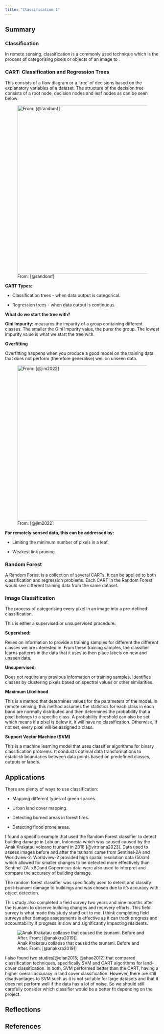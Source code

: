 ```yaml
---
title: "Classification I"
---
```


## Summary

### Classification

In remote sensing, classification is a commonly used technique which is the process of categorising pixels or objects of an image to .

### CART: Classification and Regression Trees

This consists of a flow diagram or a 'tree' of decisions based on the explanatory variables of a dataset. The structure of the decision tree consists of a root node, decision nodes and leaf nodes as can be seen below:

![From: [@randomf]](decision_tree.png){fig-align="center" width="550"}

**CART Types:**

-   Classification trees - when data output is categorical.

-   Regression trees - when data output is continuous.

**What do we start the tree with?**

**Gini Impurity:** measures the impurity of a group containing different classes. The smaller the Gini Impurity value, the purer the group. The lowest impurity value is what we start the tree with.

**Overfitting**

Overfitting happens when you produce a good model on the training data that does not perform (therefore generalise) well on unseen data.

![From: [@jim2022]](overfitting.jpg){fig-align="center" width="507"}

**For remotely sensed data, this can be addressed by:**

-   Limiting the minimum number of pixels in a leaf.

-   Weakest link pruning.

### Random Forest

A Random Forest is a collection of several CARTs. It can be applied to both classification and regression problems. Each CART in the Random Forest would see different training data from the same dataset.

### Image Classification

The process of categorising every pixel in an image into a pre-defined classification.

This is either a supervised or unsupervised procedure:

**Supervised:**

Relies on information to provide a training samples for different the different classes we are interested in. From these training samples, the classifier learns patterns in the data that it uses to then place labels on new and unseen data.

**Unsupervised:**

Does not require any previous information or training samples. Identifies classes by clustering pixels based on spectral values or other similarities.

**Maximum Likelihood**

This is a method that determines values for the parameters of the model. In remote sensing, this method assumes the statistics for each class in each band are normally distributed and then determines the probability that a pixel belongs to a specific class. A probability threshold can also be set which means if a pixel is below it, it will have no classification. Otherwise, if not set, every pixel will be assigned a class.

**Support Vector Machine (SVM)**

This is a machine learning model that uses classifier algorithms for binary classification problems. It conducts optimal data transformations to establish boundaries between data points based on predefined classes, outputs or labels.

## Applications

There are plenty of ways to use classification:

-   Mapping different types of green spaces.

-   Urban land cover mapping.

-   Detecting burned areas in forest fires.

-   Detecting flood prone areas.

I found a specific example that used the Random Forest classifier to detect building damage in Labuan, Indonesia which was caused caused by the Anak Krakatau volcano tsunami in 2018 [@virtriana2023]. Data used to assess images before and after the tsunami came from Sentinel-2A and Worldview-2. Worldview-2 provided high spatial resolution data (50cm) which allowed for smaller changes to be detected more effectively than Sentinel-2A. xBDand Copernicus data were also used to interpret and compare the accuracy of building damage.

The random forest classifier was specifically used to detect and classify post-tsunami damage to buildings and was chosen due to it's accuracy with object detection.

This study also completed a field survey two years and nine months after the tsunami to observe building changes and recovery efforts. This field survey is what made this study stand out to me. I think completing field surveys after damage assessments is effective as it can track progress and accountability if progress is slow and significantly impacting residents.

![Anak Krakatau collapse that caused the tsunami. Before and After. From: [@anakkra2019]\]](krakatau.png){fig-align="center"}

I also found two studies[@qian2015; @shao2012] that compared classification techniques, specifically SVM and CART algorithms for land-cover classification. In both, SVM performed better than the CART, having a higher overall accuracy in land cover classification. However, there are still disadvantages to SVM such as it is not suitable for large datasets and that it does not perform well if the data has a lot of noise. So we should still carefully consider which classifier would be a better fit depending on the project.

## Reflections

## References
